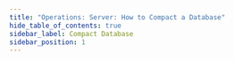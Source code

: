 ```yaml
---
title: "Operations: Server: How to Compact a Database"
hide_table_of_contents: true
sidebar_label: Compact Database
sidebar_position: 1
---
```





<LanguageSwitcher supportedLanguages={supportedLanguages} />

<LanguageContent language="csharp">
   <CompactDatabaseCsharp />
</LanguageContent>

<LanguageContent language="java">
   <CompactDatabaseJava />
</LanguageContent>


<!---
- [How to create database?](../../../client-api/operations/server-wide/create-database)
- [How to get database statistics?](../../../client-api/operations/maintenance/get-statistics)
- [How to start restore operation?](../../../client-api/operations/server-wide/restore-backup)

-->